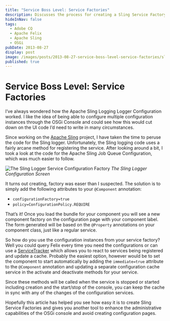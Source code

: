 ```yaml
---
title: "Service Boss Level: Service Factories"
description: Discusses the process for creating a Sling Service Factory
hideInNav: false
tags:
  - Adobe CQ
  - Apache Felix
  - Apache Sling
  - OSGi
pubDate: 2013-08-27
display: post
image: /images/posts/2013-08-27-service-boss-level-service-factories/sling-logging-service-factory.png
published: true
---
```


# Service Boss Level: Service Factories

I’ve always wondered how the Apache Sling Logging Logger Configuration worked. I like the idea of being able to configure multiple configuration instances through the OSGi Console and could see how this would cut down on the UI code I’d need to write in many circumstances.

Since working on the [Apache Sling](http://sling.apache.org/) project, I have taken the time to peruse the code for the Sling logger. Unfortunately, the Sling logging code uses a fairly arcane method for registering the service. After looking around a bit, I took a look at the code for the Apache Sling Job Queue Configuration, which was much easier to follow.

![The Sling Logger Service Configuration Factory](/images/posts/2013-08-27-service-boss-level-service-factories/sling-logging-service-factory.png) _The Sling Logger Configuration Screen_

It turns out creating, factory was easer than I suspected. The solution is to simply add the following attributes to your `@Component` annotation:

* `configurationFactory=true`
* `policy=ConfigurationPolicy.REQUIRE`

That’s it! Once you load the bundle for your component you will see a new component factory on the configuration page with your component label. The form generated will be based on the `@Property` annotations on your component class, just like a regular service.

So how do you use the configuration instances from your service factory? Well you could query Felix every time you need the configurations or can use a [ServiceTracker](http://www.osgi.org/javadoc/r4v42/org/osgi/util/tracker/ServiceTracker.html) which allows you to react to services being registered and update a cache. Probably the easiest option, however would be to set the component to start automatically by adding the `immediate=true` attribute to the `@Component` annotation and updating a separate configuration cache service in the activate and deactivate methods for your service.

Since these methods will be called when the service is stopped or started including creation and the start/stop of the console, you can keep the cache in sync with any of the changes of the configuration services.

Hopefully this article has helped you see how easy it is to create Sling Service Factories and gives you another tool to enhance the administrative capabilities of the OSGi console and avoid creating configuration pages.
